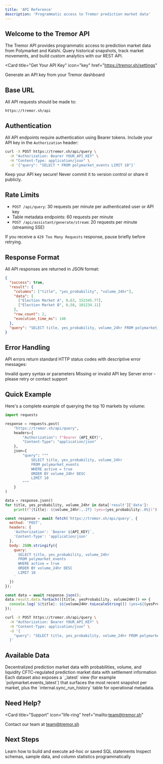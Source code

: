 ```yaml
---
title: 'API Reference'
description: 'Programmatic access to Tremor prediction market data'
---
```


## Welcome to the Tremor API

The Tremor API provides programmatic access to prediction market data from Polymarket and Kalshi. Query historical snapshots, track market movements, and build custom analytics with our REST API.

<Card
  title="Get Your API Key"
  icon="key"
  href="https://tremor.sh/settings"
>
  Generate an API key from your Tremor dashboard
</Card>

## Base URL

All API requests should be made to:

```
https://tremor.sh/api
```

## Authentication

All API endpoints require authentication using Bearer tokens. Include your API key in the `Authorization` header:

```bash
curl -X POST https://tremor.sh/api/query \
  -H "Authorization: Bearer YOUR_API_KEY" \
  -H "Content-Type: application/json" \
  -d '{"query": "SELECT * FROM polymarket_events LIMIT 10"}'
```

<Warning>
Keep your API key secure! Never commit it to version control or share it publicly.
</Warning>

## Rate Limits

- `POST /api/query`: 30 requests per minute per authenticated user or API key
- Table metadata endpoints: 60 requests per minute
- `POST /api/assistant/generate/stream`: 20 requests per minute (streaming SSE)

If you receive a `429 Too Many Requests` response, pause briefly before retrying.

## Response Format

All API responses are returned in JSON format:

```json
{
  "success": true,
  "result": {
    "columns": ["title", "yes_probability", "volume_24hr"],
    "data": [
      ["Election Market A", 0.63, 152345.77],
      ["Election Market B", 0.58, 101234.11]
    ],
    "row_count": 2,
    "execution_time_ms": 146
  },
  "query": "SELECT title, yes_probability, volume_24hr FROM polymarket_events LIMIT 2"
}
```

## Error Handling

API errors return standard HTTP status codes with descriptive error messages:

<ResponseField name="400" type="Bad Request">
  Invalid query syntax or parameters
</ResponseField>

<ResponseField name="401" type="Unauthorized">
  Missing or invalid API key
</ResponseField>

<ResponseField name="500" type="Internal Server Error">
  Server error - please retry or contact support
</ResponseField>

## Quick Example

Here's a complete example of querying the top 10 markets by volume:

<CodeGroup>

```python Python
import requests

response = requests.post(
    "https://tremor.sh/api/query",
    headers={
        "Authorization": f"Bearer {API_KEY}",
        "Content-Type": "application/json"
    },
    json={
        "query": """
            SELECT title, yes_probability, volume_24hr
            FROM polymarket_events
            WHERE active = true
            ORDER BY volume_24hr DESC
            LIMIT 10
        """
    }
)

data = response.json()
for title, yes_probability, volume_24hr in data['result']['data']:
    print(f"{title}: ${volume_24hr:,.2f} (yes={yes_probability:.0%})")
```

```javascript JavaScript
const response = await fetch('https://tremor.sh/api/query', {
  method: 'POST',
  headers: {
    'Authorization': `Bearer ${API_KEY}`,
    'Content-Type': 'application/json'
  },
  body: JSON.stringify({
    query: `
      SELECT title, yes_probability, volume_24hr
      FROM polymarket_events
      WHERE active = true
      ORDER BY volume_24hr DESC
      LIMIT 10
    `
  })
});

const data = await response.json();
data.result.data.forEach(([title, yesProbability, volume24Hr]) => {
  console.log(`${title}: $${volume24Hr.toLocaleString()} (yes=${(yesProbability * 100).toFixed(0)}%)`);
});
```

```bash cURL
curl -X POST https://tremor.sh/api/query \
  -H "Authorization: Bearer YOUR_API_KEY" \
  -H "Content-Type: application/json" \
  -d '{
    "query": "SELECT title, yes_probability, volume_24hr FROM polymarket_events WHERE active = true ORDER BY volume_24hr DESC LIMIT 10"
  }'
```

</CodeGroup>

## Available Data

<Columns cols={2}>
  <Card title="polymarket_events" icon="chart-pie">
    Decentralized prediction market data with probabilities, volume, and liquidity
  </Card>
  <Card title="kalshi_events" icon="landmark">
    CFTC-regulated prediction market data with settlement information
  </Card>
</Columns>

<Tip>
Each dataset also exposes a `_latest` view (for example `polymarket.events_latest`) that surfaces the most recent snapshot per market, plus the `internal.sync_run_history` table for operational metadata.
</Tip>

## Need Help?

<Card
  title="Support"
  icon="life-ring"
  href="mailto:team@tremor.sh"
>
  Contact our team at team@tremor.sh
</Card>

## Next Steps

<CardGroup cols={2}>
  <Card title="Execute Queries" icon="database" href="/api-reference/endpoint/query">
    Learn how to build and execute ad-hoc or saved SQL statements
  </Card>
  <Card title="Catalog & Metadata" icon="book-open" href="/api-reference/endpoint/tables">
    Inspect schemas, sample data, and column statistics programmatically
  </Card>
</CardGroup>
